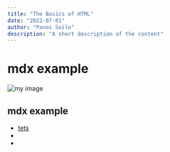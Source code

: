 ```yaml
---
title: "The Basics of HTML"
date: "2022-07-01"
author: "Panos Soile"
description: "A short description of the content"
---
```


# mdx example

![my image](../images/smashburger.jpg)


## mdx example

- [tets](https://www.youtube.com/watch?v=dQw4w9WgXcQ)
- [](https://www.youtube.com/watch?v=dQw4w9WgXcQ)
- [](https://www.youtube.com/watch?v=dQw4w9WgXcQ)
